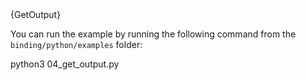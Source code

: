 
<CodeBlock className="language-python">
  {GetOutput}
</CodeBlock>

You can run the example by running the following command from the `binding/python/examples` folder:

<CodeBlock className="language-bash">
    python3 04_get_output.py
</CodeBlock>
